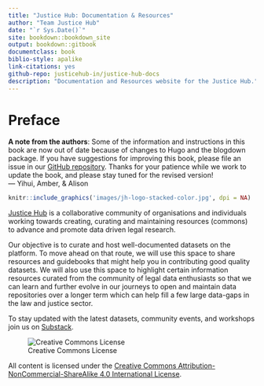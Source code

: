 ```yaml
--- 
title: "Justice Hub: Documentation & Resources"
author: "Team Justice Hub"
date: "`r Sys.Date()`"
site: bookdown::bookdown_site
output: bookdown::gitbook
documentclass: book
biblio-style: apalike
link-citations: yes
github-repo: justicehub-in/justice-hub-docs
description: "Documentation and Resources website for the Justice Hub."
---
```


# Preface {-}

::: {.infobox}
**A note from the authors**: Some of the information and instructions in this book are now out of date because of changes to Hugo and the blogdown package.
If you have suggestions for improving this book, please file an issue in our [GitHub repository](https://github.com/rstudio/blogdown/issues/new?template=documentation.md).
Thanks for your patience while we work to update the book, and please stay tuned for the revised version! <br>
&mdash; Yihui, Amber, & Alison
:::

```r
knitr::include_graphics('images/jh-logo-stacked-color.jpg', dpi = NA)
```

[Justice Hub](https://justicehub.in) is a collaborative community of organisations and individuals working towards creating, curating and maintaining resources (commons) to advance and promote data driven legal research.

Our objective is to curate and host well-documented datasets on the platform. To move ahead on that route, we will use this space to share resources and guidebooks that might help you in contributing good quality datasets. We will also use this space to highlight certain information resources curated from the community of legal data enthusiasts so that we can learn and further evolve in our journeys to open and maintain data repositories over a longer term which can help fill a few large data-gaps in the law and justice sector. 

To stay updated with the latest datasets, community events, and workshops join us on [Substack](https://dataforjustice.substack.com/). 


![Creative Commons License](images/by-nc-sa.png)

All content is licensed under the [Creative Commons Attribution-NonCommercial-ShareAlike 4.0 International License](http://creativecommons.org/licenses/by-nc-sa/4.0/).
